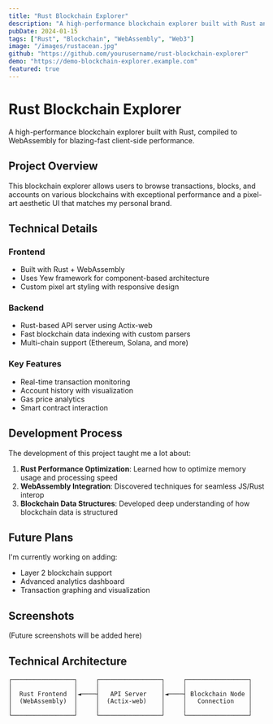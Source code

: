 ```yaml
---
title: "Rust Blockchain Explorer"
description: "A high-performance blockchain explorer built with Rust and WebAssembly"
pubDate: 2024-01-15
tags: ["Rust", "Blockchain", "WebAssembly", "Web3"]
image: "/images/rustacean.jpg"
github: "https://github.com/yourusername/rust-blockchain-explorer"
demo: "https://demo-blockchain-explorer.example.com"
featured: true
---
```


# Rust Blockchain Explorer

A high-performance blockchain explorer built with Rust, compiled to WebAssembly for blazing-fast client-side performance.

## Project Overview

This blockchain explorer allows users to browse transactions, blocks, and accounts on various blockchains with exceptional performance and a pixel-art aesthetic UI that matches my personal brand.

## Technical Details

### Frontend
- Built with Rust + WebAssembly
- Uses Yew framework for component-based architecture
- Custom pixel art styling with responsive design

### Backend
- Rust-based API server using Actix-web
- Fast blockchain data indexing with custom parsers
- Multi-chain support (Ethereum, Solana, and more)

### Key Features
- Real-time transaction monitoring
- Account history with visualization
- Gas price analytics
- Smart contract interaction

## Development Process

The development of this project taught me a lot about:

1. **Rust Performance Optimization**: Learned how to optimize memory usage and processing speed
2. **WebAssembly Integration**: Discovered techniques for seamless JS/Rust interop
3. **Blockchain Data Structures**: Developed deep understanding of how blockchain data is structured

## Future Plans

I'm currently working on adding:
- Layer 2 blockchain support
- Advanced analytics dashboard
- Transaction graphing and visualization

## Screenshots

(Future screenshots will be added here)

## Technical Architecture

```
┌─────────────────┐     ┌─────────────────┐     ┌─────────────────┐
│                 │     │                 │     │                 │
│  Rust Frontend  │◄────┤   API Server    │◄────┤ Blockchain Node │
│  (WebAssembly)  │     │  (Actix-web)    │     │   Connection    │
│                 │     │                 │     │                 │
└─────────────────┘     └─────────────────┘     └─────────────────┘
``` 